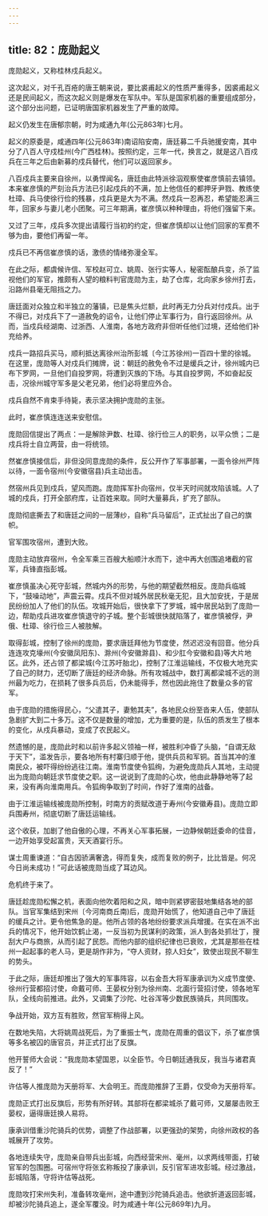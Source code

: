 ```yaml
---
---
---
```

title: 82：庞勋起义
---



庞勋起义，又称桂林戍兵起义。

这次起义，对千孔百疮的唐王朝来说，要比裘甫起义的性质严重得多，因裘甫起义还是民间起义，而这次起义则是爆发在军队中。军队是国家机器的重要组成部分，这个部分出问题，已证明唐国家机器发生了严重的故障。

起义仍发生在唐郁宗朝，时为咸通九年(公元863年)七月。

起义的原委是，咸通四年(公元863年)南诏陷安南，唐廷募二千兵驰援安南，其中分了八百人守戍桂州(今广西桂林)。按照约定，三年一代，换言之，就是这八百戍兵在三年之后由新募的戍兵替代，他们可以返回家乡。

八百戍兵主要来自徐州，以勇悍闻名，唐廷由此特派徐泅观察使崔彦慎前去镇领。本来崔彦慎的严刻治兵方法已引起戍兵的不满，加上他信任的都押牙尹戮、教练使杜璋、兵马使徐行俭的残暴，戍兵更是大为不满。然戍兵一忍再忍，希望能忍满三年，回家乡与妻儿老小团聚。可三年期满，崔彦慎以种种理由，将他们强留下来。

又过了三年，戍兵多次提出请履行当初的约定，但崔彦慎却以让他们回家的军费不够为由，要他们再留一年。

戍兵已不再信崔彦慎的话，激债的情绪弥漫全军。

在此之际，都虞候许信、军校赵可立、姚周、张行实等人，秘密酝酿兵变，杀了监视他们的军官，推颇有人望的粮料判官庞勋为主，劫了仓库，北向家乡徐州打去，沿路州县毫无阻挡之力。

唐廷面对众独立和半独立的藩镇，已是焦头烂额，此时再无力分兵对付戍兵。出于不得已，对戍兵下了一道赦免的诏令，让他们停止军事行为，自行返回徐州。从而，当戍兵经湖南、过浙西、人淮南，各地方政府非但听任他们过境，还给他们补充给养。

戍兵一路招兵买马，顺利抵达离徐州治所彭城〔今江苏徐州)一百四十里的徐城。在这里，庞勋等人对戍兵们摊牌，说：朝廷的赦免令不过是缓兵之计，徐州城内已布下罗网，一旦他们自投罗网，将遭到灭族的下场。与其自投罗网，不如奋起反击，况徐州城守军多是父老兄弟，他们必将里应外合。

戍兵自然不肯束手待毙，表示坚决拥护庞勋的主张。

此时，崔彦慎连连送来安慰信。

庞勋回信提出了两点：一是解除尹数、杜璋、徐行俭三人的职务，以平众愤；二是戍兵将士自立两营，由一将统领。

然崔彦慎接信后，非但没同意庞勋的条件，反公开作了军事部署，一面令徐州严阵以待，一面令宿州(今安徽宿县)兵主动出击。

然宿州兵见到戍兵，望风而跑。庞勋挥军扑向宿州，仅半天时间就攻陷该城。人了城的戍兵，打开全部府库，让百姓来取。同时大量募兵，扩充了部队。

庞勋彻底撕去了和唐廷之间的一层薄纱，自称“兵马留后”，正式扯出了自己的旗帜。

官军围攻宿州，遭到大败。

庞勋主动放弃宿州，令全军乘三百艘大船顺汁水而下，途中再大创围追堵截的官军，兵锋直指彭城。

崔彦慎虽决心死守彭城，然城内外的形势，与他的期望截然相反。庞勋兵临城下，“鼓噪动地”，声震云霄。戍兵不但对城外居民秋毫无犯，且大加安抚，于是居民纷纷加人了他们的队伍。攻城开始后，很快拿下了罗城，城中居民站到了庞勋一边，帮助戍兵进攻崔彦慎退守的子城。整个彭城很快就陷落了，崔彦慎被俘，尹俄、杜璋、徐行俭三人被肢解。

取得彭城，控制了徐州的庞勋，要求唐廷拜他为节度使，然迟迟没有回音。他分兵连连攻克壕州(今安徽凤阳东)、滁州(今安徽滁县)、和少肛今安徽和县)等大片地区。此外，还占领了都梁城(今江苏吁胎北)，控制了江淮运输线，不仅极大地充实了自己的财力，还切断了唐廷的经济命脉。所有攻城战中，数打离都梁城不远的测州最为吃力，在损耗了很多兵员后，仍未能得手，然也因此拖住了数量众多的官军。

由于庞勋的措施得民心，“父遣其子，妻勉其夫”，各地民众纷至沓来人伍，使部队急剧扩大到二十多万。这不仅是数量的增加，尤为重要的是，队伍的质发生了根本的变化，从戍兵暴动，变成了农民起义。

然遗憾的是，庞勋此时和以前许多起义领袖一样，被胜利冲昏了头脑，“自谓无敌于天下”，滥发告示，要各地所有村寨归顺于他，提供兵员和军铜。首当其冲的淮南民众，被吓得纷纷逃往江南。淮南节度使令狐绚，为避免庞勋兵人其地，主动提出为庞勋向朝廷求节度使之职。这一说说到了庞勋的心坎，他由此静静地等了起来，没有再向淮南用兵。令狐绚争取到了时间，作好了淮南的战备。

由于江淮运输线被庞勋所控制，时南方的贡赋改道于寿州(今安徽寿县)。庞勋立即兵围寿州，彻底切断了唐廷运输线。

这个收获，加剧了他自傲的心理，不再关心军事拓展，一边静候朝廷委命的佳音，一边开始享受起富贵，天天酒宴行乐。

谋士周重谏道：“自古因骄满奢逸，得而复失，成而复败的例子，比比皆是。何况今日尚未成功！”可此话被庞勋当成了耳边风。

危机终于来了。

唐廷趁庞勋松懈之机，表面向他吹着阳和之风，暗中则紧锣密鼓地集结各地的部队。当官军集结到宋州〔今河南商丘南)后，庞勋开始慌了，他知道自己中了唐廷的缓兵之计。更令他焦急的是。他所占领的各地纷纷要求派兵增援。在实在派不出兵的情况下，他开始饮鹤止渴，一反当初为民谋利的政策，派人到各处抓壮丁，搜刮大户与商旅，从而引起了民怨。而他内部的组织纪律也已衰败，尤其是那些在桂州一起起事的老人马，更是胡作非为，“夺人资财，掠人妇女”，致使出现民不聊生的势头。

于此之际，唐廷却推出了强大的军事阵容，以右金吾大将军康承训为义成节度使、徐州行营都招讨使，命戴可师、王晏权分别为徐州南、北面行营招讨使，领各地军队，全线向前推进。此外，又调集了沙陀、吐谷浑等少数民族骑兵，共同围攻。

争战开始，双方互有胜败，然官军稍得上风。

在数地失陷，大将姚周战死后，为了重振士气，庞勋在周重的倡议下，杀了崔彦慎等多名被囚的唐官员，并正式打出了反旗。

他开誓师大会说：“我庞勋本望国恩，以全臣节。今日朝廷通我反，我当与诸君真反了！”

许估等人推庞勋为天册将军、大会明王。而庞勋推辞了王爵，仅受命为天册将军。

庞勋正式打出反旗后，形势有所好转。其部将在都梁城杀了戴可师，又屡屡击败王晏权，逼得唐廷换人易将。

康承训借重沙陀骑兵的优势，调整了作战部署，以更强劲的架势，向徐州政权的各城展开了攻势。

各地连续失守，庞勋亲自带兵出彭城，向西经营宋州、毫州，以求两线带面，打破官军的包围圈。可宿州守将张玄称叛投了康承训，反引官军进攻彭城。经过激战，彭城陷落，守将许估等战死。

庞勋攻打宋州失利，准备转攻毫州，途中遭到沙陀骑兵追击。他欲折道返回彭城，却被沙陀骑兵追上，遂全军覆没。时为咸通十年(公元869年)九月。